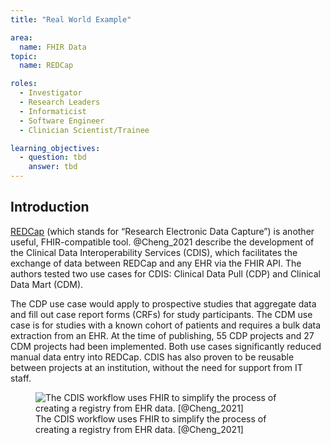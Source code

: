 ```yaml
---
title: "Real World Example"

area:
  name: FHIR Data
topic:
  name: REDCap

roles:
  - Investigator
  - Research Leaders
  - Informaticist
  - Software Engineer
  - Clinician Scientist/Trainee

learning_objectives:
  - question: tbd
    answer: tbd
---
```


## Introduction

[REDCap](https://www.project-redcap.org) (which stands for "Research Electronic Data Capture") is another useful, FHIR-compatible tool. @Cheng_2021 describe the development of the Clinical Data Interoperability Services (CDIS), which facilitates the exchange of data between REDCap and any EHR via the FHIR API. The authors tested two use cases for CDIS: Clinical Data Pull (CDP) and Clinical Data Mart (CDM).

The CDP use case would apply to prospective studies that aggregate data and fill out case report forms (CRFs) for study participants. The CDM use case is for studies with a known cohort of patients and requires a bulk data extraction from an EHR. At the time of publishing, 55 CDP projects and 27 CDM projects had been implemented. Both use cases significantly reduced manual data entry into REDCap. CDIS has also proven to be reusable between projects at an institution, without the need for support from IT staff.

![The CDIS workflow uses FHIR to simplify the process of creating a registry from EHR data. [@Cheng_2021]](images/cheng-fhir-shortcut.png)
